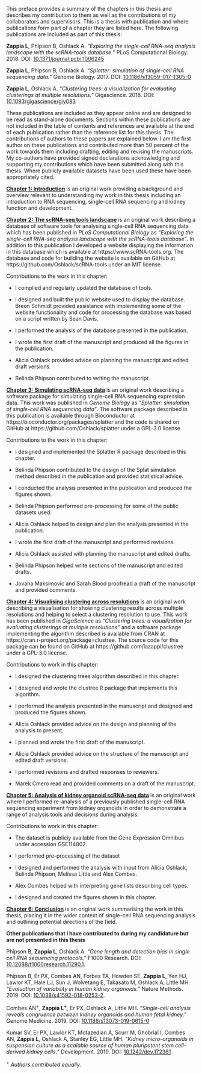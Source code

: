This preface provides a summary of the chapters in this thesis and describes my
contribution to them as well as the contributions of my collaborators and
supervisors. This is a thesis _with_ publication and where publications form
part of a chapter they are listed here. The following publications are included
as part of this thesis:

**Zappia L**, Phipson B, Oshlack A. _"Exploring the single-cell RNA-seq
analysis landscape with the scRNA-tools database."_ PLoS Computational
Biology. 2018. DOI:
[10.1371/journal.pcbi.1006245](https://doi.org/10.1371/journal.pcbi.1006245)

**Zappia L**, Phipson B, Oshlack A. _"Splatter: simulation of single-cell RNA
sequencing data."_ Genome Biology. 2017. DOI:
[10.1186/s13059-017-1305-0](https://doi.org/10.1186/s13059-017-1305-0)

**Zappia L**, Oshlack A. _"Clustering trees: a visualization for evaluating
clusterings at multiple resolutions."_ Gigascience. 2018. DOI:
[10.1093/gigascience/giy083](https://doi.org/10.1093/gigascience/giy083)

These publications are included as they appear online and are designed to be
read as stand-alone documents. Sections within these publications are not
included in the table of contents and references are available at the end of
each publication rather than the reference list for this thesis. The
contributions of authors to these papers are explained below. I am the first
author on these publications and contributed more than 50 percent of the work
towards them including drafting, editing and revising the manuscripts. My
co-authors have provided signed declarations acknowledging and supporting my
contributions which have been submitted along with this thesis. Where publicly
available datasets have been used these have been appropriately cited.

**[Chapter 1: Introduction](#introduction)** is an original work providing a
background and overview relevant to understanding my work in this thesis
including an introduction to RNA sequencing, single-cell RNA sequencing and
kidney function and development.

**[Chapter 2: The scRNA-seq tools landscape](#tools)** is an original work
describing a database of software tools for analysing single-cell RNA
sequencing data which has been published in _PLoS Computational Biology_ as
_"Exploring the single-cell RNA-seq analysis landscape with the scRNA-tools
database"_. In addition to this publication I developed a website displaying
the information in this database which is available at
https://www.scRNA-tools.org. The database and code for building the website is
available on GitHub at https://github.com/Oshlack/scRNA-tools under an MIT
license.

Contributions to the work in this chapter:

* I complied and regularly updated the database of tools.

* I designed and built the public website used to display the database. Breon
  Schmidt provided assistance with implementing some of the website
  functionality and code for processing the database was based on a script
  written by Sean Davis.

* I performed the analysis of the database presented in the publication.

* I wrote the first draft of the manuscript and produced all the figures in the
  publication.

* Alicia Oshlack provided advice on planning the manuscript and edited draft
  versions.

* Belinda Phipson contributed to writing the manuscript.

**[Chapter 3: Simulating scRNA-seq data](#simulation)** is an original work
describing a software package for simulating single-cell RNA sequencing
expression data. This work was published in _Genome Biology_ as _"Splatter:
simulation of single-cell RNA sequencing data"_. The software package described
in this publication is available through Bioconductor at
https://bioconductor.org/packages/splatter and the code is shared on GitHub at
https://github.com/Oshlack/splatter under a GPL-3.0 license.

Contributions to the work in this chapter:

* I designed and implemented the Splatter R package described in this chapter.

* Belinda Phipson contributed to the design of the Splat simulation method
  described in the publication and provided statistical advice.

* I conducted the analysis presented in the publication and produced the figures
  shown.

* Belinda Phipson performed pre-processing for some of the public datasets used.

* Alicia Oshlack helped to design and plan the analysis presented in the
  publication.

* I wrote the first draft of the manuscript and performed revisions.

* Alicia Oshlack assisted with planning the manuscript and edited drafts.

* Belinda Phipson helped write sections of the manuscript and edited drafts.

* Jovana Maksimovic and Sarah Blood proofread a draft of the manuscript and
  provided comments.

**[Chapter 4: Visualising clustering across resolutions](#clust-trees)** is an
original work describing a visualisation for showing clustering results across
multiple resolutions and helping to select a clustering resolution to use. This
work has been published in _GigaScience_ as _"Clustering trees: a visualization
for evaluating clusterings at multiple resolutions"_ and a software package
implementing the algorithm described is available from CRAN at
https://cran.r-project.org/package=clustree. The source code for this package
can be found on GitHub at https://github.com/lazappi/clustree under a GPL-3.0
license.

Contributions to work in this chapter:

* I designed the clustering trees algorithm described in this chapter.

* I designed and wrote the clustree R package that implements this algorithm.

* I performed the analysis presented in the manuscript and designed and produced
  the figures shown.

* Alicia Oshlack provided advice on the design and planning of the analysis to
  present.

* I planned and wrote the first draft of the manuscript.

* Alicia Oshlack provided advice on the structure of the manuscript and edited
  draft versions.

* I performed revisions and drafted responses to reviewers.

* Marek Cmero read and provided comments on a draft of the manuscript.

**[Chapter 5: Analysis of kidney organoid scRNA-seq data](#analysis)** is an
original work where I performed re-analysis of a previously published
single-cell RNA sequencing experiment from kidney organoids in order to
demonstrate a range of analysis tools and decisions during analysis.

Contributions to work in this chapter:

* The dataset is publicly available from the Gene Expression Omnibus under
  accession GSE114802.

* I performed pre-processing of the dataset

* I designed and performed the analysis with input from Alicia Oshlack, Belinda
  Phipson, Melissa Little and Alex Combes.

* Alex Combes helped with interpreting gene lists describing cell types.

* I designed and created the figures shown in this chapter.

**[Chapter 6: Conclusion](#conclusion)** is an original work summarising the
work in this thesis, placing it in the wider context of single-cell RNA
sequencing analysis and outlining potential directions of the field.

**Other publications that I have contributed to during my candidature but are
not presented in this thesis**

Phipson B, **Zappia L**, Oshlack A. _"Gene length and detection bias in single
cell RNA sequencing protocols."_ F1000 Research. DOI:
[10.12688/f1000research.11290.1](https://doi.org/10.12688/f1000research.11290.1).

Phipson B, Er PX, Combes AN, Forbes TA, Howden SE, **Zappia L**, Yen HJ, Lawlor
KT, Hale LJ, Sun J, Wolvetang E, Takasato M, Oshlack A, Little MH. _"Evaluation
of variability in human kidney organoids."_ Nature Methods. 2019. DOI:
[10.1038/s41592-018-0253-2](http://doi.org/10.1038/s41592-018-0253-2).

Combes AN^+^, **Zappia L^+^**, Er PX, Oshlack A, Little MH. _"Single-cell
analysis reveals congruence between kidney organoids and human fetal kidney."_
Genome Medicine. 2019. DOI:
[10.1186/s13073-019-0615-0](https://doi.org/10.1186/s13073-019-0615-0)

Kumar SV, Er PX, Lawlor KT, Motazedian A, Scurr M, Ghobrial I, Combes AN,
**Zappia L**, Oshlack A, Stanley EG, Little MH. _"Kidney micro-organoids in
suspension culture as a scalable source of human pluripotent stem cell-derived
kidney cells."_ Development. 2019. DOI:
[10.1242/dev.172361](http://doi.org/10.1242/dev.172361)

^+^ _Authors contributed equally._
